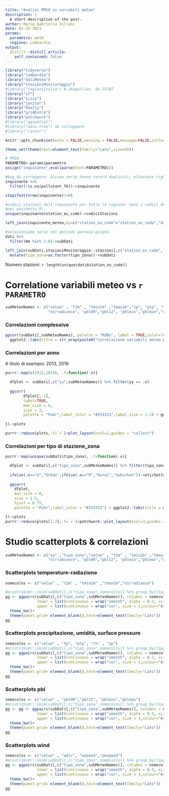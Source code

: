 ```yaml
---
title: "Analisi PM10 vs variabili meteo"
description: |
  A short description of the post.
author: Maria Gabriella Villani
date: 02-15-2021
params:
  parametro: pm10
  regione: Lombardia
output:
  distill::distill_article:
    self_contained: false
---
```

```r
library("tidyverse")
library("lombardia")
library("datiMeteo")
library("stazioniMonitoraggio")
#library("regioniItalia") # shapefiles  da ISTAT
library("sf")
library("scico")
library("janitor")
library("GGally")
library("gridExtra")
library("patchwork")
#library("ggspatial")
#library("data.tree") da sviluppare
#library("raster")

knitr::opts_chunk$set(echo = FALSE,warning = FALSE,message=FALSE,include = TRUE,eval=TRUE,layout="l-page",fig.height = 3)

theme_set(theme(text=element_text(family="Lato",size=6)))

# PM10
PARAMETRO<-params$parametro
assign("inquinante",eval(parse(text=PARAMETRO)))

#bug da correggere: alcune serie hanno record duplicati, eliminare righe con pollutant_fk==NA
inquinante %>%
  filter(!is.na(pollutant_fk))->inquinante

stopifnot(nrow(inquinante)!=0)

#codici stazioni dell'inquinante per tutta la regione: sono i codici delle stazioni che hanno dati (altrimenti non comparirebbero
#nel pacchetto R).
unique(inquinante$station_eu_code)->codiciStazioni

left_join(inquinante,meteo,by=c("station_eu_code"="station_eu_code","date"="date"))->dati

#selezioniamo serie nel periodo gennaio-giugno
dati %>%
  filter(mm %in% 1:6)->subDati

left_join(subDati,stazioniMonitoraggio::stazioni[,c("station_eu_code","nome_stazione","tipo_zona")]) %>%
  mutate(tipo_zona=as.factor(tipo_zona))->subDati
```

Numero stazioni: `r length(unique(dati$station_eu_code))`

# Correlatione variabili meteo vs `r PARAMETRO`

```r
subMeteoNames <- c("value" , "t2m" , "tmin2m" ,"tmax2m","tp", "ptp", "rh" , "sp",
                   "nirradiance", "pbl00","pbl12", "pblmin","pblmax","wdir", "wspeed","pwspeed" )
```

### Correlazioni complessive

```r
ggcorr(subDati[,subMeteoNames], palette = "RdBu", label = TRUE,color="#333333",size=2,label_size = 2) +
  ggplot2::labs(title = str_wrap(paste0("Correlazione variabili meteo principali, anni 2013-2020 e ",PARAMETRO, " (value)"),width = 70))
```

### Correlazioni per anno

A titolo di esempio: 2013, 2019

```r
purrr::map(c(2013,2019), .f=function(.x){

  dfplot <- subDati[,c("yy",subMeteoNames)] %>% filter(yy == .x)
  
  ggcorr(
        dfplot[,-1],
        label=TRUE,
        max_size = 6,
        size = 2,
        palette = "PuOr",label_color = "#333333",label_size = 1.5) + ggplot2::labs(title = .x)
  
})->plots

purrr::reduce(plots,.f=`+`)+plot_layout(ncol=2,guides = "collect")

```


### Correlazioni per tipo di stazione_zona 

```r
purrr::map(unique(subDati$tipo_zona), .f=function(.x){

  dfplot <- subDati[,c("tipo_zona",subMeteoNames)] %>% filter(tipo_zona==.x)
  
  ifelse(.x=="U","Urban",ifelse(.x=="R","Rural","Suburban"))->etichetta
  
  ggcorr(
    dfplot,
    max_size = 6,
    size = 1.5,
    hjust = 0.75,
    palette = "PuOr",label_color = "#333333") + ggplot2::labs(title = etichetta)

})->plots
purrr::reduce(plots[1:3],.f=`+`)+patchwork::plot_layout(ncol=3,guides = "collect")
```

# Studio scatterplots & correlazioni

```r
subMeteoNames <- c("yy" ,"tipo_zona","value" , "t2m" , "tmin2m" ,"tmax2m","tp", "ptp", "rh" , "sp",
                   "nirradiance", "pbl00","pbl12", "pblmin","pblmax","wdir", "wspeed","pwspeed" )
```

### Scatterplots temperature-radiazione

```r
nomecolns <- c("value" , "t2m" , "tmin2m" ,"tmax2m","nirradiance")

#print(skimr::skim(subDati[,c("tipo_zona",nomecolns)] %>% group_by(tipo_zona) ))
gg <- ggpairs(subDati[,c("tipo_zona",subMeteoNames)], columns = nomecolns, 
              lower = list(continuous = wrap("smooth", alpha = 0.3, size=0.1,color="#CADBE0")),
              upper = list(continuous = wrap("cor", size = 3,colour="#333333")))+
  theme_bw()+
  theme(panel.grid= element_blank(),text=element_text(family="Lato"))    
gg
```

### Scatterplots precipitazione, umidità, surface pressure

```r
nomecolns <- c("value" , "tp", "ptp", "rh" , "sp")
#print(skimr::skim(subDati[,c("tipo_zona",nomecolns)] %>% group_by(tipo_zona) ))
gg <- ggpairs(subDati[,c("tipo_zona",subMeteoNames)], columns = nomecolns, 
              lower = list(continuous = wrap("smooth", alpha = 0.3, size=0.1,color="#CADBE0")),
              upper = list(continuous = wrap("cor", size = 3,colour="#333333")))+
  theme_bw()+
  theme(panel.grid= element_blank(),text=element_text(family="Lato"))    
gg
```

### Scatterplots pbl

```r
nomecolns <- c("value" , "pbl00","pbl12", "pblmin","pblmax")
#print(skimr::skim(subDati[,c("tipo_zona",nomecolns)] %>% group_by(tipo_zona) ))
gg <- gg <- ggpairs(subDati[,c("tipo_zona",subMeteoNames)], columns = nomecolns, 
              lower = list(continuous = wrap("smooth", alpha = 0.3, size=0.1,color="#CADBE0")),
              upper = list(continuous = wrap("cor", size = 3,colour="#333333")))+
  theme_bw()+
  theme(panel.grid= element_blank(),text=element_text(family="Lato"))         
gg
```

### Scatterplots wind

```r
nomecolns <- c("value" , "wdir", "wspeed","pwspeed")
#print(skimr::skim(subDati[,c("tipo_zona",nomecolns)] %>% group_by(tipo_zona) ))
gg <- ggpairs(subDati[,c("tipo_zona",subMeteoNames)], columns = nomecolns, 
              lower = list(continuous = wrap("smooth", alpha = 0.3, size=0.1,color="#CADBE0")),
              upper = list(continuous = wrap("cor", size = 3,colour="#333333")))+
  theme_bw()+
  theme(panel.grid= element_blank(),text=element_text(family="Lato"))      
gg
```
